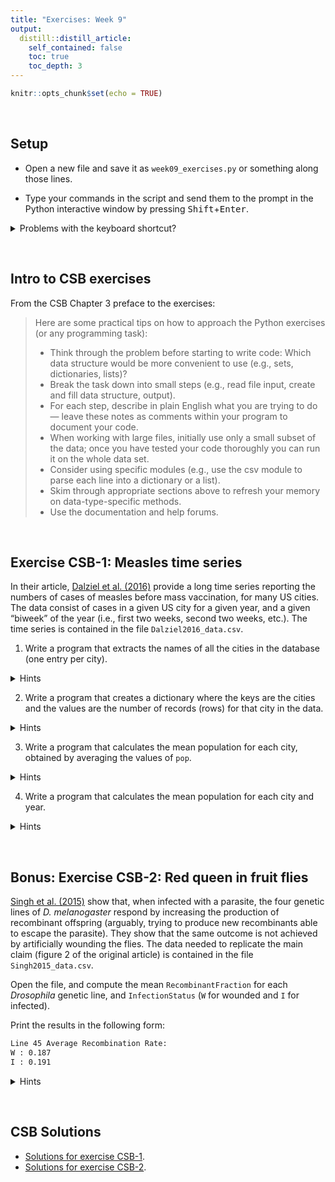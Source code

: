 ```yaml
---
title: "Exercises: Week 9"
output:
  distill::distill_article:
    self_contained: false
    toc: true
    toc_depth: 3
---
```


```r
knitr::opts_chunk$set(echo = TRUE)
```

<br>

## Setup

- Open a new file and save it as `week09_exercises.py`
  or something along those lines.

- Type your commands in the script and send them to the prompt in the Python
  interactive window by pressing <kbd>Shift</kbd>+<kbd>Enter</kbd>.

<details>
<summary>Problems with the keyboard shortcut?</summary>
<p>

If this doesn't work, check your keyboard shortcut by right-clicking in the script and looking for "Run Selection/Line In Python Interactive Window".

Also, you can open the Command Palette (<kbd>Ctrl</kbd>+<kbd>Shift</kbd>+<kbd>P</kbd>)
and look for that shortcut there, and change it if you want.

</p>
</details>

<br>

## Intro to CSB exercises

From the CSB Chapter 3 preface to the exercises:

> Here are some practical tips on how to approach the Python exercises (or any programming task):
>
> -   Think through the problem before starting to write code: Which data structure would be more convenient to use (e.g., sets, dictionaries, lists)?
> -   Break the task down into small steps (e.g., read file input, create and fill data structure, output).
> -   For each step, describe in plain English what you are trying to do--- leave these notes as comments within your program to document your code.
> -   When working with large files, initially use only a small subset of the data; once you have tested your code thoroughly you can run it on the whole data set.
> -   Consider using specific modules (e.g., use the csv module to parse each line into a dictionary or a list).
> -   Skim through appropriate sections above to refresh your memory on data-type-specific methods.
> -   Use the documentation and help forums.

<br>

## Exercise CSB-1: Measles time series

In their article, [Dalziel et al. (2016)](https://journals.plos.org/ploscompbiol/article?id=10.1371/journal.pcbi.1004655)
provide a long time series reporting the numbers of cases of measles before mass vaccination, for many US cities. The data consist of cases in a given US city for a given year, and a given "biweek" of the year (i.e., first two weeks, second two weeks, etc.). The time series is contained in the file `Dalziel2016_data.csv`.

1.  Write a program that extracts the names of all the cities in the database (one entry per city).

<details><summary>Hints</summary>
<p>

- While you could try to parse the file from scratch (you have learnt the
  building blocks to do so), using the `DictReader` from the `csv` module,
  as we did in class, will make this easier.

- The city name is in the column `loc`.

- Because each city is reported multiple times, the main task here is to remove
  duplicates. Using a `set` will be the easiest way to do so, since sets
  cannot contain duplicates.

- You don't need to write to a new file here, just print the `set` after
  you are done processing the file.
  
- Pseudocode:

  ```
  import csv
  cities = an empty set
  open data for reading
  create dictionary reader
  for each row in the file
      add the city to the set
  ```

</p>
</details>
    
2. Write a program that creates a dictionary where the keys are the cities and
   the values are the number of records (rows) for that city in the data.

<details>
<summary>Hints</summary>
<p>

- Initialize an empty dictionary before you start looping over the lines.

- For every line, extract the city name and add 1 to the value for that
  city in your dictionary, since you are counting rows.
  
- You don't need to prepopulate the dictionary with all cities:
  when you provide a default value with the `get()` method,
  a key that is not yet present will be added to the dictionary with said
  default value.
  
  For example, we can build up a dictionary using `get()` like so:
  
  ```python
  dd = {} # empty dictionary
  my_list = ['a', 'b', 'a', 'c', 'd', 'b', 'a']
  for element in my_list:
      dd[element] = dd.get(element, 0) + 1
  
  print(dd)
  ```

- Pseudocode:

  ```
  import csv library
  citycount = an empty dictionary
  open file for reading
  set up dictionary reader
    for each line in data
	      my_city = extract the city
	      citycount[my_city] = use get to update value
  ```

</p>  
</details>

3. Write a program that calculates the mean population for each city,
   obtained by averaging the values of `pop`.

<details><summary>Hints</summary>
<p>

- Note that for some reason, the population sizes have decimal values.

- Again, use a dictionary that you keep adding to for each row of the data
  set. This time, though, *each value in the dictionary should be a list
  of two items*: the total population, and the number of occurences.

- In your `get()` call, you can initialize the values to be a list of two
  items as follows (here assuming the dictionary is called `citypop` and the
  city's name has been extracted as `mycity`):
  
  ```py
  citypop[mycity] = citypop.get(mycity, [0, 0])
  ```

- Then, you can refer to each item in the dictionary's values by chaining
  indices, e.g. `citypop[mycity][0]`.

- Pseudocode:
  
```
import csv
citypop = an empty dictionary
open data file reading
set up dictionary reader

for each line in data
  my_city = extract the city
  my_pop = extract population
  if this is the first time you see this city, initialize:
     citypop[my_city] = [0.0, 0]
  citypop[my_city][0] = what it was before + my_pop
  citypop[my_city][1] = what it was before + 1

for each city
  divide the first element by the second to obtain the mean
```

</p>  
</details>
    
4. Write a program that calculates the mean population for each city and year.

<details><summary>Hints</summary>
<p>

- You can do this in (at least) two ways with a dictionary:
  
  - By creating a nested dictionary: each city is a dictionary,
    which itself contains a dictionary for each year.
  
  - By using a `(city, year)` tuple as the keys for the dictionary.
  
Note that the worked-out solution in the link below uses the first strategy. 

</p>
</details>
    
<br>

## Bonus: Exercise CSB-2: Red queen in fruit flies

[Singh et al. (2015)](https://science.sciencemag.org/content/349/6249/747)
show that, when infected with a parasite,
the four genetic lines of *D. melanogaster* respond by increasing the production
of recombinant offspring
(arguably, trying to produce new recombinants able to escape the parasite).
They show that the same outcome is not achieved by artificially wounding the flies.
The data needed to replicate the main claim (figure 2 of the original article) is contained in the file `Singh2015_data.csv`.

Open the file, and compute the mean `RecombinantFraction` for each *Drosophila* genetic line, and `InfectionStatus` (`W` for wounded and `I` for infected).

Print the results in the following form:

``` .sh
Line 45 Average Recombination Rate:
W : 0.187
I : 0.191
```

<details><summary>Hints</summary>
<p>

For each Dropsophila genetic line, you need to keep track of all the recombination
rates for W (wounded) and I (infected).

For example, you could build a dictionary of dictionaries in which the first (outer)
dictionary has a key for each line,
and the inner dictionary has a key for each status (`W` or `I`)
and a list of recombination rates as each value.

Then, you would calculate averages for each list at the end. 

</p>
</details>

<br>

## CSB Solutions

-   [Solutions for exercise CSB-1](https://github.com/CSB-book/CSB/blob/master/python/solutions/Dalziel2016_solution.ipynb).
-   [Solutions for exercise CSB-2](https://github.com/CSB-book/CSB/blob/master/python/solutions/Singh2015_solution.ipynb).
